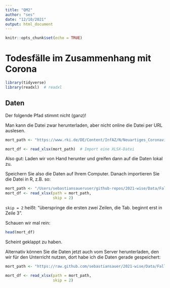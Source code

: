 ```yaml
---
title: "QM2"
author: "ses"
date: "12/10/2021"
output: html_document
---
```


```r
knitr::opts_chunk$set(echo = TRUE)
```



# Todesfälle im Zusammenhang mit Corona

```r
library(tidyverse)
library(readxl)  # readxl
```



## Daten

Der folgende Pfad stimmt nicht (ganz)!

Man kann die Datei zwar herunterladen, aber nicht online die Datei per URL auslesen.

```r
mort_path <- "https://www.rki.de/DE/Content/InfAZ/N/Neuartiges_Coronavirus/Daten/Fallzahlen_Gesamtuebersicht.xlsx"

mort_df <- read_xlsx(mort_path)  # Import eine XLSX-Datei
```


Also gut: Laden wir von Hand herunter und greifen dann auf die Daten lokal zu.

Speichern Sie also die Daten auf Ihrem Computer.
Danach importieren Sie die Datei in R, z.B. so:


```r
mort_path <- "/Users/sebastiansaueruser/github-repos/2021-wise/Data/Fallzahlen_Gesamtuebersicht.xlsx"
mort_df <- read_xlsx(path = mort_path,
                     skip = 2)  
```

`skip = 2` heißt: "überspringe die ersten zwei Zeilen, die Tab. beginnt erst in Zeile 3".

Schauen wir mal rein:

```r
head(mort_df)
```

Scheint geklappt zu haben.


Alternativ können Sie die Daten jetzt auch vom Server herunterladen, den wir für den Unterricht nutzen, dort habe ich die Daten gerade gespeichert:

```r
mort_path <- "https://raw.github.com/sebastiansauer/2021-wise/Data/Fallzahlen_Gesamtuebersicht.xlsx"

mort_df <- read_xlsx(path = mort_path,
                     skip = 2)  
```




